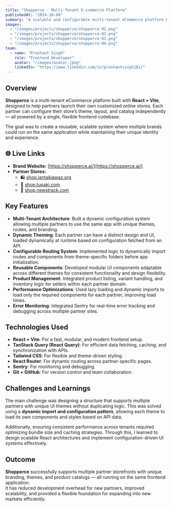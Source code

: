 ---
title: "Shopperce - Multi-Tenant E-commerce Platform"
publishedAt: "2024-10-08"
summary: "A scalable and configurable multi-tenant eCommerce platform built with React, enabling partners to launch fully branded online stores with unique themes and product catalogs."
images:
  - "/images/projects/shopperce/shopperce-01.png"
  - "/images/projects/shopperce/shopperce-02.png"
  - "/images/projects/shopperce/shopperce-03.png"
  - "/images/projects/shopperce/shopperce-04.png"
team:
  - name: "Prashant Singh"
    role: "Frontend Developer"
    avatar: "/images/avatar.jpeg"
    linkedIn: "https://www.linkedin.com/in/prashantsingh181/"
---

## Overview

**Shopperce** is a multi-tenant eCommerce platform built with **React + Vite**, designed to help partners launch their own customized online stores. Each partner can configure their store’s theme, layout, and catalog independently — all powered by a single, flexible frontend codebase.

The goal was to create a reusable, scalable system where multiple brands could run on the same application while maintaining their unique identity and experience.

## 🌐 Live Links

- **Brand Website:** [https://shopperce.ai/](https://shopperce.ai/)
- **Partner Stores:**
  - 🛍 [shop.jantakiawaz.org](https://shop.jantakiawaz.org/)
  - 📰 [shop.tupaki.com](https://shop.tupaki.com/)
  - 🧾 [shop.newstrack.com](https://shop.newstrack.com/)

## Key Features

- **Multi-Tenant Architecture**: Built a dynamic configuration system allowing multiple partners to use the same app with unique themes, routes, and branding.
- **Dynamic Theming**: Each partner can have a distinct design and UI, loaded dynamically at runtime based on configuration fetched from an API.
- **Configurable Routing System**: Implemented logic to dynamically import routes and components from theme-specific folders before app initialization.
- **Reusable Components**: Developed modular UI components adaptable across different themes for consistent functionality and design flexibility.
- **Product Management**: Integrated product listing, variant handling, and inventory logic for sellers within each partner domain.
- **Performance Optimizations**: Used lazy loading and dynamic imports to load only the required components for each partner, improving load times.
- **Error Monitoring**: Integrated Sentry for real-time error tracking and debugging across multiple partner sites.

## Technologies Used

- **React + Vite**: For a fast, modular, and modern frontend setup.
- **TanStack Query (React Query)**: For efficient data fetching, caching, and synchronization with APIs.
- **Tailwind CSS**: For flexible and theme-driven styling.
- **React Router**: For dynamic routing across partner-specific pages.
- **Sentry**: For monitoring and debugging.
- **Git + GitHub**: For version control and team collaboration.

## Challenges and Learnings

The main challenge was designing a structure that supports multiple partners with unique UI themes without duplicating logic. This was solved using a **dynamic import and configuration pattern**, allowing each theme to load its own components and styles based on API data.

Additionally, ensuring consistent performance across tenants required optimizing bundle size and caching strategies. Through this, I learned to design scalable React architectures and implement configuration-driven UI systems effectively.

## Outcome

**Shopperce** successfully supports multiple partner storefronts with unique branding, themes, and product catalogs — all running on the same frontend application.  
It has reduced development overhead for new partners, improved scalability, and provided a flexible foundation for expanding into new markets efficiently.
